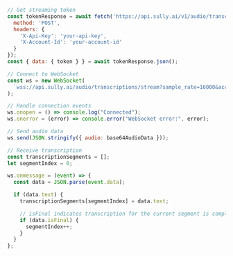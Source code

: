 ```javascript JavaScript
// Get streaming token
const tokenResponse = await fetch('https://api.sully.ai/v1/audio/transcriptions/stream/token', {
  method: 'POST',
  headers: {
    'X-Api-Key': 'your-api-key',
    'X-Account-Id': 'your-account-id'
  }
});
const { data: { token } } = await tokenResponse.json();

// Connect to WebSocket
const ws = new WebSocket(
  `wss://api.sully.ai/audio/transcriptions/stream?sample_rate=16000&account_id=${accountId}&api_token=${token}`
);

// Handle connection events
ws.onopen = () => console.log("Connected");
ws.onerror = (error) => console.error("WebSocket error:", error);

// Send audio data
ws.send(JSON.stringify({ audio: base64AudioData }));

// Receive transcription
const transcriptionSegments = [];
let segmentIndex = 0;

ws.onmessage = (event) => {
  const data = JSON.parse(event.data);

  if (data.text) {
    transcriptionSegments[segmentIndex] = data.text;

    // isFinal indicates transcription for the current segment is complete
    if (data.isFinal) {
      segmentIndex++;
    }
  }
};
```
